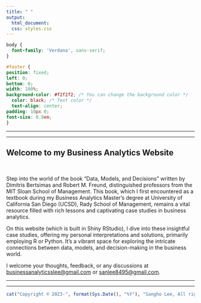 ```yaml
---
title: " "
output:
  html_document:
  css: styles.css
---
```

  
```css
body {
  font-family: 'Verdana', sans-serif;
}

#footer {
position: fixed;
left: 0;
bottom: 0;
width: 100%;
background-color: #f2f2f2; /* You can change the background color */
  color: black; /* Text color */
  text-align: center;
padding: 10px 0;
font-size: 0.9em;
}

```

-----------------------------------------------------------------------

-----------------------------------------------------------------------
  
## Welcome to my Business Analytics Website
  
<br>
  
Step into the world of the book "Data, Models, and Decisions" written by Dimitris Bertsimas and Robert M. Freund, distinguished professors from the MIT Sloan School of Management. This book, which I first encountered as a textbook during my Business Analytics Master's degree at University of California San Diego (UCSD), Rady School of Management, remains a vital resource filled with rich lessons and captivating case studies in business analytics.

On this website (which is built in Shiny RStudio), I dive into these insightful case studies, offering my personal interpretations and solutions, primarily employing R or Python. It's a vibrant space for exploring the intricate connections between data, models, and decision-making in the business world.

I welcome your thoughts, feedback, or any discussions at [businessanalyticsslee\@gmail.com](mailto:businessanalyticsslee@gmail.com) or [sanlee8495\@gmail.com](mailto:sanlee8495@gmail.com).

-----------------------------------------------------------------------

-----------------------------------------------------------------------


::: {#footer}
```r
cat("Copyright © 2023-", format(Sys.Date(), "%Y"), "Sangho Lee, All rights reserved.")
```
:::
    